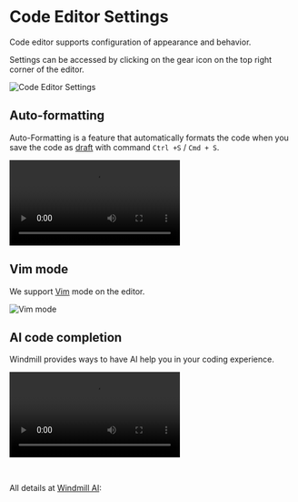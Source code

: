 
# Code Editor Settings

Code editor supports configuration of appearance and behavior.

Settings can be accessed by clicking on the gear icon on the top right corner of the editor.

![Code Editor Settings](../assets/code_editor/extra_settings.png "Code Editor Settings")

## Auto-formatting

Auto-Formatting is a feature that automatically formats the code when you save the code as [draft](../core_concepts/0_draft_and_deploy/index.mdx#draft) with command  `Ctrl +S` / `Cmd + S`.

<video
	className="border-2 rounded-lg object-cover w-full h-full dark:border-gray-800"
	controls
	src="/videos/auto_formatting.mp4"
/>

## Vim mode

We support [Vim](https://www.vim.org/) mode on the editor.

![Vim mode](../assets/code_editor/vim_mode.png "Vim mode")

## AI code completion

Windmill provides ways to have AI help you in your coding experience.

<video
	className="border-2 rounded-lg object-cover w-full h-full dark:border-gray-800"
	controls
	src="/videos/ai_generation.mp4"
/>

<br/>

All details at [Windmill AI](../core_concepts/22_ai_generation/index.mdx):

<div className="grid grid-cols-2 gap-6 mb-4">
	<DocCard
		title="Windmill AI"
		description="Have AI complete code on Windmill."
		href="/docs/core_concepts/ai_generation"
	/>
</div>

